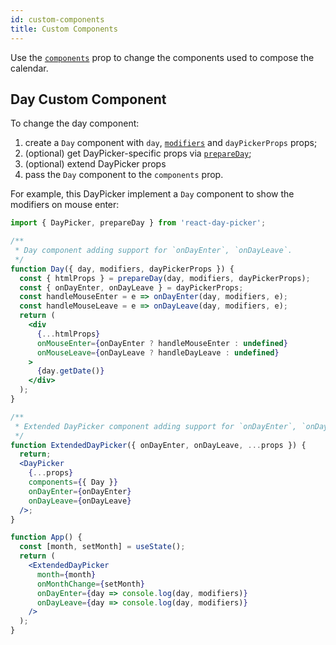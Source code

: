 ```yaml
---
id: custom-components
title: Custom Components
---
```


Use the [`components`](./components) prop to change the components used to compose the calendar.

## Day Custom Component

To change the day component:

1. create a `Day` component with `day`, [`modifiers`](./modifiers) and `dayPickerProps` props;
2. (optional) get DayPicker-specific props via [`prepareDay`](./utils#prepareDay);
3. (optional) extend DayPicker props
4. pass the `Day` component to the `components` prop.

For example, this DayPicker implement a `Day` component to show the modifiers on mouse enter:

```jsx
import { DayPicker, prepareDay } from 'react-day-picker';

/**
 * Day component adding support for `onDayEnter`, `onDayLeave`.
 */
function Day({ day, modifiers, dayPickerProps }) {
  const { htmlProps } = prepareDay(day, modifiers, dayPickerProps);
  const { onDayEnter, onDayLeave } = dayPickerProps;
  const handleMouseEnter = e => onDayEnter(day, modifiers, e);
  const handleMouseLeave = e => onDayLeave(day, modifiers, e);
  return (
    <div
      {...htmlProps}
      onMouseEnter={onDayEnter ? handleMouseEnter : undefined}
      onMouseLeave={onDayLeave ? handleDayLeave : undefined}
    >
      {day.getDate()}
    </div>
  );
}

/**
 * Extended DayPicker component adding support for `onDayEnter`, `onDayLeave`
 */
function ExtendedDayPicker({ onDayEnter, onDayLeave, ...props }) {
  return;
  <DayPicker
    {...props}
    components={{ Day }}
    onDayEnter={onDayEnter}
    onDayLeave={onDayLeave}
  />;
}

function App() {
  const [month, setMonth] = useState();
  return (
    <ExtendedDayPicker
      month={month}
      onMonthChange={setMonth}
      onDayEnter={day => console.log(day, modifiers)}
      onDayLeave={day => console.log(day, modifiers)}
    />
  );
}
```

